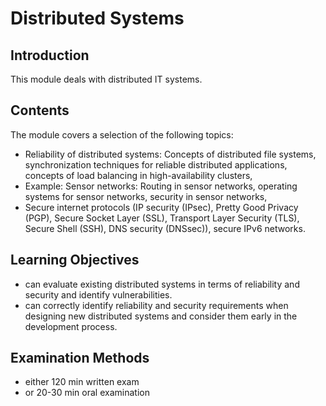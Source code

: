 # Distributed Systems

## Introduction

This module deals with distributed IT systems.


## Contents

The module covers a selection of the following topics:

- Reliability of distributed systems: Concepts of distributed file systems, synchronization techniques for reliable distributed applications, concepts of load balancing in high-availability clusters,
- Example: Sensor networks: Routing in sensor networks, operating systems for sensor networks, security in sensor networks,
- Secure internet protocols (IP security (IPsec), Pretty Good Privacy (PGP), Secure Socket Layer (SSL), Transport Layer Security (TLS), Secure Shell (SSH), DNS security (DNSsec)), secure IPv6 networks.


## Learning Objectives

- can evaluate existing distributed systems in terms of reliability and security and identify vulnerabilities.
- can correctly identify reliability and security requirements when designing new distributed systems and consider them early in the development process.


## Examination Methods

- either 120 min written exam
- or 20-30 min oral examination
